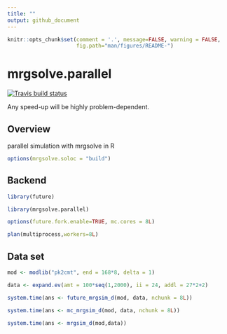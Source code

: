```yaml
---
title: ""
output: github_document
---
```


```r
knitr::opts_chunk$set(comment = '.', message=FALSE, warning = FALSE, 
                      fig.path="man/figures/README-")
```

# mrgsolve.parallel
<!-- badges: start -->
[![Travis build status](https://travis-ci.org/mrgsolve/mrgsolve.parallel.svg?branch=master)](https://travis-ci.org/mrgsolve/mrgsolve.parallel)
<!-- badges: end -->

Any speed-up will be highly problem-dependent.


## Overview
parallel simulation with mrgsolve in R

```r
options(mrgsolve.soloc = "build")
```

## Backend 

```r
library(future)

library(mrgsolve.parallel)

options(future.fork.enable=TRUE, mc.cores = 8L)

plan(multiprocess,workers=8L)

```


## Data set

```r
mod <- modlib("pk2cmt", end = 168*8, delta = 1)

data <- expand.ev(amt = 100*seq(1,2000), ii = 24, addl = 27*2+2) 

system.time(ans <- future_mrgsim_d(mod, data, nchunk = 8L))

system.time(ans <- mc_mrgsim_d(mod, data, nchunk = 8L))

system.time(ans <- mrgsim_d(mod,data))

```




